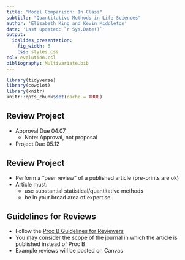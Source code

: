 ```yaml
---
title: "Model Comparison: In Class"
subtitle: "Quantitative Methods in Life Sciences"
author: 'Elizabeth King and Kevin Middleton'
date: 'Last updated: `r Sys.Date()`'
output:
  ioslides_presentation:
    fig_width: 8
    css: styles.css
csl: evolution.csl
bibliography: Multivariate.bib
---
```


```r
library(tidyverse)
library(cowplot)
library(knitr)
knitr::opts_chunk$set(cache = TRUE)
```

## Review Project 

- Approval Due 04.07
    - Note: Approval, not proposal
- Project Due 05.12

## Review Project

  - Perform a "peer review" of a published article (pre-prints are ok)
  - Article must:
      - use substantial statistical/quantitative methods
      - be in your broad area of expertise

## Guidelines for Reviews

  - Follow the [Proc B Guidelines for Reviewers](http://rspb.royalsocietypublishing.org/for-reviewers)
  - You may consider the scope of the journal in which the article is published instead of Proc B
  - Example reviews will be posted on Canvas
  